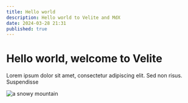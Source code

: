 ```yaml
---
title: Hello world
description: Hello world to Velite and MdX
date: 2024-03-28 21:31
published: true
---
```


# Hello world, welcome to Velite

Lorem ipsum dolor sit amet, consectetur adipiscing elit. Sed non risus. Suspendisse

![a snowy mountain](https://unsplash.com/photos/a-snow-covered-mountain-with-trees-in-the-foreground-RTp3heL9rF0)
